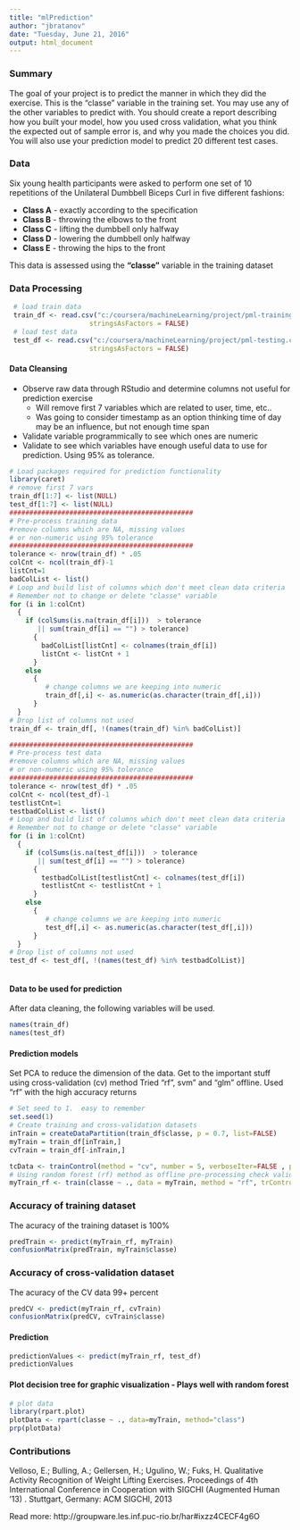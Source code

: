 ---
title: "mlPrediction"
author: "jbratanov"
date: "Tuesday, June 21, 2016"
output: html_document
---
### Summary
The goal of your project is to predict the manner in which they did the exercise. This is the "classe" variable in the training set. You may use any of the other variables to predict with. You should create a report describing how you built your model, how you used cross validation, what you think the expected out of sample error is, and why you made the choices you did. You will also use your prediction model to predict 20 different test cases.

### Data
Six young health participants were asked to perform one set of 10 repetitions of the Unilateral Dumbbell Biceps Curl in five different fashions:

 + __Class A__ - exactly according to the specification
 + __Class B__ - throwing the elbows to the front
 + __Class C__ - lifting the dumbbell only halfway
 + __Class D__ - lowering the dumbbell only halfway
 + __Class E__ - throwing the hips to the front

This data is assessed using the __"classe"__ variable in the training dataset


### Data Processing

```{r cache=TRUE}

 # load train data
 train_df <- read.csv("c:/coursera/machineLearning/project/pml-training.csv", colClasses="character", header= TRUE,
                    stringsAsFactors = FALSE)
 # load test data
 test_df <- read.csv("c:/coursera/machineLearning/project/pml-testing.csv", colClasses="character", header= TRUE,
                    stringsAsFactors = FALSE)     


```
#### Data Cleansing

*  Observe raw data through RStudio and determine columns not useful for prediction exercise
    + Will remove first 7 variables which are related to user, time, etc..
    + Was going to consider timestamp as an option thinking time of day may be an influence, but not enough time span
*  Validate variable programmically to see which ones are numeric
*  Validate to see which variables have enough useful data to use for prediction.  Using 95% as tolerance.

```{r}
# Load packages required for prediction functionality
library(caret)
# remove first 7 vars
train_df[1:7] <- list(NULL)
test_df[1:7] <- list(NULL)
##############################################
# Pre-process training data 
#remove columns which are NA, missing values
# or non-numeric using 95% tolerance
##############################################
tolerance <- nrow(train_df) * .05
colCnt <- ncol(train_df)-1
listCnt=1
badColList <- list()
# Loop and build list of columns which don't meet clean data criteria
# Remember not to change or delete "classe" variable
for (i in 1:colCnt)
  {
    if (colSums(is.na(train_df[i]))  > tolerance
       || sum(train_df[i] == "") > tolerance)
      {
        badColList[listCnt] <- colnames(train_df[i])
        listCnt <- listCnt + 1
      }
    else
      {
         # change columns we are keeping into numeric
         train_df[,i] <- as.numeric(as.character(train_df[,i]))
      }
  }
# Drop list of columns not used
train_df <- train_df[, !(names(train_df) %in% badColList)] 

##############################################
# Pre-process test data 
#remove columns which are NA, missing values
# or non-numeric using 95% tolerance
##############################################
tolerance <- nrow(test_df) * .05
colCnt <- ncol(test_df)-1
testlistCnt=1
testbadColList <- list()
# Loop and build list of columns which don't meet clean data criteria
# Remember not to change or delete "classe" variable
for (i in 1:colCnt)
  {
    if (colSums(is.na(test_df[i]))  > tolerance
       || sum(test_df[i] == "") > tolerance)
      {
        testbadColList[testlistCnt] <- colnames(test_df[i])
        testlistCnt <- testlistCnt + 1
      }
    else
      {
         # change columns we are keeping into numeric
         test_df[,i] <- as.numeric(as.character(test_df[,i]))
      }
  }
# Drop list of columns not used
test_df <- test_df[, !(names(test_df) %in% testbadColList)] 



```
#### Data to be used for prediction
After data cleaning, the following variables will be used.
```{r}
names(train_df)
names(test_df)
```
#### Prediction models
Set PCA to reduce the dimension of the data.  Get to the important stuff using cross-validation (cv) method
Tried "rf", svm" and "glm" offline.  Used "rf" with the high accuracy returns
```{r cache=TRUE}

# Set seed to 1.  easy to remember
set.seed(1)
# Create training and cross-validation datasets
inTrain = createDataPartition(train_df$classe, p = 0.7, list=FALSE)
myTrain = train_df[inTrain,]
cvTrain = train_df[-inTrain,]

tcData <- trainControl(method = "cv", number = 5, verboseIter=FALSE , preProcOptions="pca", allowParallel=TRUE)
# Using random forest (rf) method as offline pre-processing check validates good accuracy
myTrain_rf <- train(classe ~ ., data = myTrain, method = "rf", trControl=tcData)
```
### Accuracy of training dataset
The acuracy of the training dataset is 100%
```{r}
predTrain <- predict(myTrain_rf, myTrain)
confusionMatrix(predTrain, myTrain$classe)
```
### Accuracy of cross-validation dataset
The acuracy of the CV data 99+ percent
```{r}
predCV <- predict(myTrain_rf, cvTrain)
confusionMatrix(predCV, cvTrain$classe)
```
#### Prediction
```{r}
predictionValues <- predict(myTrain_rf, test_df)
predictionValues
```
#### Plot decision tree for graphic visualization - Plays well with random forest
```{r}
# plot data
library(rpart.plot)
plotData <- rpart(classe ~ ., data=myTrain, method="class")
prp(plotData)
```

### Contributions
Velloso, E.; Bulling, A.; Gellersen, H.; Ugulino, W.; Fuks, H. Qualitative Activity Recognition of Weight Lifting Exercises. Proceedings of 4th International Conference in Cooperation with SIGCHI (Augmented Human '13) . Stuttgart, Germany: ACM SIGCHI, 2013

Read more: http://groupware.les.inf.puc-rio.br/har#ixzz4CECF4g6O
